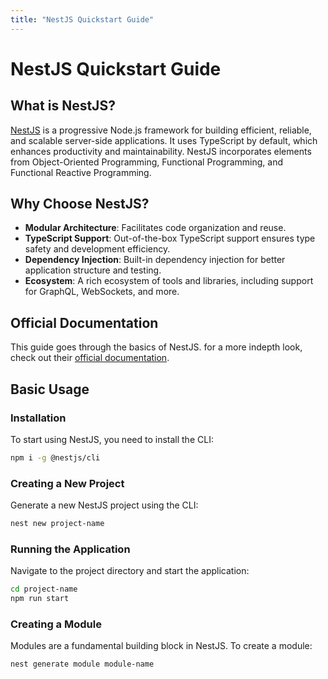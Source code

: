 ```yaml
---
title: "NestJS Quickstart Guide"
---
```


# NestJS Quickstart Guide

## What is NestJS?

[NestJS](https://nestjs.com/) is a progressive Node.js framework for building efficient, reliable, and scalable server-side applications. It uses TypeScript by default, which enhances productivity and maintainability. NestJS incorporates elements from Object-Oriented Programming, Functional Programming, and Functional Reactive Programming.

## Why Choose NestJS?

- **Modular Architecture**: Facilitates code organization and reuse.
- **TypeScript Support**: Out-of-the-box TypeScript support ensures type safety and development efficiency.
- **Dependency Injection**: Built-in dependency injection for better application structure and testing.
- **Ecosystem**: A rich ecosystem of tools and libraries, including support for GraphQL, WebSockets, and more.

## Official Documentation
This guide goes through the basics of NestJS. for a more indepth look, check out their [official documentation](https://docs.nestjs.com/).

## Basic Usage

### Installation

To start using NestJS, you need to install the CLI:

```bash filename="Terminal" copy
npm i -g @nestjs/cli
```

### Creating a New Project

Generate a new NestJS project using the CLI:

```bash filename="Terminal" copy
nest new project-name
```

### Running the Application

Navigate to the project directory and start the application:

```bash filename="Terminal" copy
cd project-name
npm run start
```

### Creating a Module

Modules are a fundamental building block in NestJS. To create a module:

```bash filename="Terminal" copy
nest generate module module-name
```
